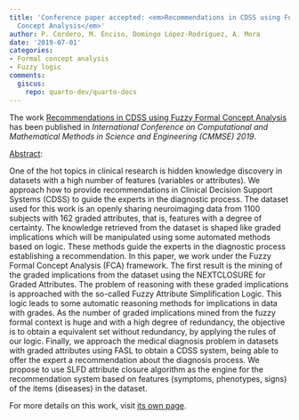 ```yaml
---
title: 'Conference paper accepted: <em>Recommendations in CDSS using Fuzzy Formal
  Concept Analysis</em>'
author: P. Cordero, M. Enciso, Domingo López-Rodríguez, A. Mora
date: '2019-07-01'
categories:
- Formal concept analysis
- Fuzzy logic
comments:
  giscus:
    repo: quarto-dev/quarto-docs
---
```


The work <u>Recommendations in CDSS using Fuzzy Formal Concept Analysis</u> has been published in <em>International Conference on Computational and Mathematical Methods in Science and Engineering (CMMSE) 2019</em>.

<u>Abstract</u>:



One of the hot topics in  clinical research is  hidden knowledge discovery  in
  datasets with a high number of features (variables or attributes). We approach how
  to provide recommendations in Clinical Decision Support Systems (CDSS) to guide
  the experts in the diagnostic process. The dataset used for this work is an openly
  sharing neuroimaging data from 1100 subjects with 162 graded attributes, that is,
  features with a degree of certainty. The knowledge retrieved from the dataset is
  shaped like graded implications which will be manipulated using  some automated
  methods based on logic. These methods guide the experts in the diagnostic process  establishing
  a recommendation. In this paper, we work under the Fuzzy Formal Concept Analysis
  (FCA) framework. The first result is the mining of the graded implications from
  the dataset using the NEXTCLOSURE for Graded Attributes. The problem of reasoning
  with these graded implications is approached with  the so-called  Fuzzy Attribute
  Simplification Logic. This logic leads to some automatic reasoning methods for implications
  in data with grades. As the number of graded implications mined from the fuzzy formal
  context is huge and with a high degree of redundancy, the objective is to obtain
  a equivalent set without redundancy, by applying the rules of our logic.  Finally,
  we approach the medical diagnosis problem in datasets with graded attributes using
  FASL to obtain a CDSS system, being able to offer the expert a recommendation about
  the diagnosis process.  We propose to use SLFD attribute closure algorithm as the
  engine for the recommendation system based on features (symptoms, phenotypes, signs)
  of the items (diseases) in the dataset.




For more details on this work, visit <a href='/publications/conferences/2019-cmmse'>its own page</a>.

